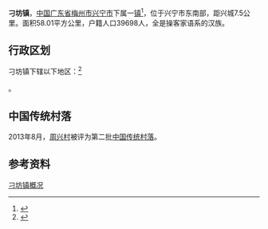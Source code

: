 {{中国乡级行政区|44/14/22/105/000
| 总面积 = 58.01平方公里
| 户籍人口 = 39698人
}}

'''刁坊镇'''，[[中国|中国]][[广东省|广东省]][[梅州市|梅州市]][[兴宁市|兴宁市]]下属一[[镇|镇]]<ref>{{PRC admin/ref sgc|{{PRC admin/parent|44/02/82/001/000}}}}</ref>，位于兴宁市东南部，距兴城7.5公里。面积58.01平方公里，户籍人口39698人，全是操客家语系的汉族。

== 行政区划 ==
刁坊镇下辖以下地区：<ref>{{PRC admin/ref sgc|44/14/81/137/000}}</ref>

{{PRC admin/children|44/14/81/137/000}}。

==中国传统村落==
2013年8月，[[周兴村|周兴村]]被评为第二批[[中国传统村落|中国传统村落]]。

== 参考资料 ==
{{reflist}}
[http://www.xndf.gov.cn/dfkk/rwls/200606/8.html 刁坊镇概况] {{Wayback|url=http://www.xndf.gov.cn/dfkk/rwls/200606/8.html |date=20121205014347 }}

{{PRC admin/navcat|44/14/81/137/000}}